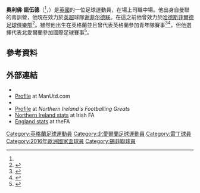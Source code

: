 {{noteTA|G1=EPL|G2=FAcup|G3=Football
|T=zh-hans:奥利弗·诺伍德; zh-hk:奧利佛·諾活特;
|1=zh-hans:诺伍德; zh-hk:諾活特; zh-tw:諾伍德;
|2=zh-hans:奥利弗; zh-hk:奧利佛;
}}
{{Infobox football biography
|           name = 奧利佛·諾伍德<br />Oliver Norwood
|          image = Ollie Norwood, Fulham FC (42431745612).jpg
|     image_size = 
|        caption = 
|       fullname = Oliver James Norwood<ref name="#1">{{cite web |url=http://www.premierleague.com/content/dam/premierleague/site-content/News/publications/squad-lists/squad-lists-february-2012.pdf |title=Premier League clubs submit squad lists |work=PremierLeague.com |publisher=Premier League |page=24 |format=PDF |date=2 February 2012 |accessdate=2 February 2012 |archive-date=2012-02-27 |archive-url=https://web.archive.org/web/20120227041058/http://www.premierleague.com/content/dam/premierleague/site-content/News/publications/squad-lists/squad-lists-february-2012.pdf |dead-url=no }}</ref>
|     birth_date = {{birth date and age|1991|4|12|df=y}}<ref name="Sky Sports Football Yearbook 2012–2013">{{cite book|editor1-first=Glenda|editor1-last=Rollin|editor2-first=Jack|editor2-last=Rollin|title=Sky Sports Football Yearbook 2012–2013|year=2012|publisher=[[Headline_Publishing_Group|Headline]]|location=London|isbn=978-0-7553-6356-8|page=494|edition=43rd}}</ref>
|    birth_place = {{ENG}}[[伯恩利|伯恩利]]
|         height = {{height|m=1.80}}<ref name="Sky Sports Football Yearbook 2012–2013"/>
|       position = [[中场|中场]]
|    currentclub = [[謝菲爾德聯足球俱樂部|錫菲聯]]
|     clubnumber = 16
|    youthyears1 = 2007–2009 |youthclubs1 = [[曼聯預備隊及青訓學院|曼聯]]
|         years1 = 2009–2012 |clubs1 = [[曼徹斯特聯足球俱樂部|曼聯]]          |caps1 = 0  |goals1 = 0
|         years2 = 2010      |clubs2 = → [[卡莱尔联足球俱乐部|卡莱尔联]]     |caps2 = 6  |goals2 = 0
|         years3 = 2011–2012 |clubs3 = → [[斯坎索普联足球俱乐部|斯坎索普]] |caps3 = 15 |goals3 = 1
|         years4 = 2012      |clubs4 = → [[考文垂足球俱乐部|考文垂]]        |caps4 = 18 |goals4 = 2
|         years5 = 2012–2014 |clubs5 = [[哈德斯菲尔德足球俱乐部|哈德斯菲尔德]]          |caps5 = 80 |goals5 = 8
|         years6 = 2014–2016 |clubs6 = [[雷丁足球俱乐部|雷丁]]                               |caps6 = 81 |goals6 = 4
|         years7 = 2016–2019 |clubs7 = [[布莱顿足球俱乐部|布莱顿]] |caps7 = 33 |goals7 = 0
|         years8 = 2017–2018 |clubs8 = → [[富咸足球會|富咸]] |caps8 = 36 |goals8 = 5
|         years9 = 2018–2019 |clubs9 = → [[謝菲爾德聯足球俱樂部|錫菲聯]] |caps9 = 23 |goals9 = 2
|         years10 = 2019–    |clubs10 =  [[謝菲爾德聯足球俱樂部|錫菲聯]] |caps10 = 0 |goals10 = 0
| nationalyears1 = 2006–2007 |nationalteam1 = [[英格蘭16歲以下足球代表隊|英格蘭U16]]                   |nationalcaps1 = 9  |nationalgoals1 = 2
| nationalyears2 = 2007      |nationalteam2 = [[英格蘭17歲以下足球代表隊|英格蘭U17]]                   |nationalcaps2 = 3  |nationalgoals2 = 0
| nationalyears3 = 2010–2011 |nationalteam3 = 北愛爾蘭U19 |nationalcaps3 = 7  |nationalgoals3 = 3
| nationalyears4 = 2009–2012 |nationalteam4 = [[北愛爾蘭21歲以下足球代表隊|北愛爾蘭U21]] |nationalcaps4 = 11 |nationalgoals4 = 4
| nationalyears5 = 2009      |nationalteam5 = 北愛爾蘭B隊          |nationalcaps5 = 1  |nationalgoals5 = 0
| nationalyears6 = 2010–     |nationalteam6 = [[北愛爾蘭足球代表隊|北愛爾蘭]]              |nationalcaps6 = 57 |nationalgoals6 = 0
|    club-update = 2019年1月1日
| nationalteam-update = 2018年10月15日
}}

'''奧利佛·諾伍德'''（{{lang-en|'''Oliver James Norwood'''}}<ref name="#1"/>，{{bd|1991年|4月12日}}）是[[英國|英國]]的一位足球運動員，在場上司職中場。他出身自曼聯的青訓營，他現在效力於[[英格兰足球超级联赛|英超]]球隊[[谢菲尔德联足球俱乐部|谢菲尔德联]]。在這之前他曾效力於[[哈德斯菲爾德足球俱樂部|哈德斯菲爾德足球俱樂部]]<ref>{{cite news |first=Neil |last=Goulding |title=BARNSLEY: Waiting game for Reds as deal for Oliver Norwood is agreed |url=http://www.thestar.co.uk/sport/football/barnsley/barnsley-waiting-game-for-reds-as-deal-for-oliver-norwood-is-agreed-1-4686555 |work=Sheffield Star |publisher=Johnston Publishing |date=28 June 2012 |accessdate=28 June 2012 |archive-url=https://web.archive.org/web/20120701022936/http://www.thestar.co.uk/sport/football/barnsley/barnsley-waiting-game-for-reds-as-deal-for-oliver-norwood-is-agreed-1-4686555 |archive-date=2012-07-01 |dead-url=yes }}</ref>。雖然他出生在英格蘭並且曾代表英格蘭參加青年隊賽事<ref>{{cite news |title=Peacock names squad |url=http://www.thefa.com/England/mens-u17s/News/2009/England17Estoniasquad |work=TheFA.com |publisher=The Football Association |date=24 September 2007 |accessdate=13 August 2010 |archive-date=2012-10-18 |archive-url=https://web.archive.org/web/20121018011216/http://www.thefa.com/England/mens-u17s/News/2009/England17Estoniasquad |dead-url=no }}</ref><ref>{{cite news |title=Lions hit Malta for six |url=http://www.thefa.com/England/mens-u17s/News/2009/England17Malta |work=TheFA.com |publisher=The Football Association |date=21 October 2007 |accessdate=13 August 2010 |archive-date=2012-10-13 |archive-url=https://web.archive.org/web/20121013215246/http://www.thefa.com/England/mens-u17s/News/2009/England17Malta |dead-url=no }}</ref>，但他選擇代表北愛爾蘭參加國際足球賽事<ref>{{cite news |title=Italy 3–0 Northern Ireland |url=http://www.uefa.com/uefaeuro/season=2012/matches/round=15171/match=2002167/postmatch/lineups/index.html |work=UEFA |publisher=Union of European Football Associations |date=11 October 2011 |accessdate=12 February 2012 |archive-date=2018-07-09 |archive-url=https://web.archive.org/web/20180709190326/https://www.uefa.com/uefaeuro/season=2012/matches/round=15171/match=2002167/postmatch/lineups/index.html |dead-url=no }}</ref>。

==參考資料==
{{reflist}}
==外部連結==
*{{Soccerbase|56994|Oliver Norwood}}
*[https://web.archive.org/web/20110207064908/http://www.manutd.com/en/Players-And-Staff/Reserves/Oliver-Norwood.aspx Profile] at ManUtd.com
*{{NFT player|pid=39544|Oliver Norwood}}
*[http://nifootball.blogspot.com/2009/10/oliver-norwood.html Profile] {{Wayback|url=http://nifootball.blogspot.com/2009/10/oliver-norwood.html |date=20201027083026 }} at ''Northern Ireland's Footballing Greats''
*[https://web.archive.org/web/20120815091608/http://www.irishfa.com/international/squad-profiles/profile/2620/oliver-norwood/ Northern Ireland stats] at Irish FA
*[http://www.thefa.com/England/All-Teams/Players?p=341572 England stats]{{Dead link}} at theFA

{{錫菲聯球員名單}}
{{2016年歐洲國家盃北愛爾蘭參賽名單}}

{{DEFAULTSORT:Norwood, Oliver}}
[[Category:英格蘭足球運動員|Category:英格蘭足球運動員]]
[[Category:北愛爾蘭足球運動員|Category:北愛爾蘭足球運動員]]
[[Category:雷丁球員|Category:雷丁球員]]
[[Category:2016年歐洲國家盃球員|Category:2016年歐洲國家盃球員]]
[[Category:錫菲聯球員|Category:錫菲聯球員]]